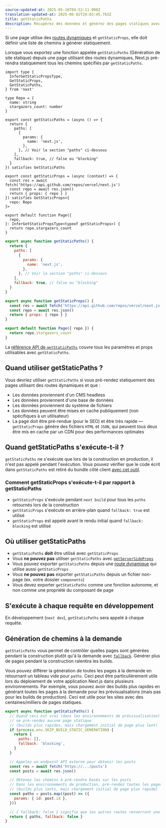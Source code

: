 ```yaml
---
source-updated-at: 2025-05-16T04:52:11.000Z
translation-updated-at: 2025-06-02T20:03:45.763Z
title: getStaticPaths
description: Récupérez des données et générez des pages statiques avec `getStaticPaths`. En savoir plus sur cette API pour la récupération de données dans Next.js.
---
```


Si une page utilise des [routes dynamiques](/docs/pages/building-your-application/routing/dynamic-routes) et `getStaticProps`, elle doit définir une liste de chemins à générer statiquement.

Lorsque vous exportez une fonction appelée `getStaticPaths` (Génération de site statique) depuis une page utilisant des routes dynamiques, Next.js pré-rendra statiquement tous les chemins spécifiés par `getStaticPaths`.

```tsx filename="pages/repo/[name].tsx" switcher
import type {
  InferGetStaticPropsType,
  GetStaticProps,
  GetStaticPaths,
} from 'next'

type Repo = {
  name: string
  stargazers_count: number
}

export const getStaticPaths = (async () => {
  return {
    paths: [
      {
        params: {
          name: 'next.js',
        },
      }, // Voir la section "paths" ci-dessous
    ],
    fallback: true, // false ou "blocking"
  }
}) satisfies GetStaticPaths

export const getStaticProps = (async (context) => {
  const res = await fetch('https://api.github.com/repos/vercel/next.js')
  const repo = await res.json()
  return { props: { repo } }
}) satisfies GetStaticProps<{
  repo: Repo
}>

export default function Page({
  repo,
}: InferGetStaticPropsType<typeof getStaticProps>) {
  return repo.stargazers_count
}
```

```jsx filename="pages/repo/[name].js" switcher
export async function getStaticPaths() {
  return {
    paths: [
      {
        params: {
          name: 'next.js',
        },
      }, // Voir la section "paths" ci-dessous
    ],
    fallback: true, // false ou "blocking"
  }
}

export async function getStaticProps() {
  const res = await fetch('https://api.github.com/repos/vercel/next.js')
  const repo = await res.json()
  return { props: { repo } }
}

export default function Page({ repo }) {
  return repo.stargazers_count
}
```

La [référence API de `getStaticPaths`](/docs/pages/api-reference/functions/get-static-paths) couvre tous les paramètres et props utilisables avec `getStaticPaths`.

## Quand utiliser getStaticPaths ?

Vous devriez utiliser `getStaticPaths` si vous pré-rendez statiquement des pages utilisant des routes dynamiques et que :

- Les données proviennent d'un CMS headless
- Les données proviennent d'une base de données
- Les données proviennent du système de fichiers
- Les données peuvent être mises en cache publiquement (non spécifiques à un utilisateur)
- La page doit être pré-rendue (pour le SEO) et être très rapide — `getStaticProps` génère des fichiers `HTML` et `JSON`, qui peuvent tous deux être mis en cache par un CDN pour des performances optimales

## Quand getStaticPaths s'exécute-t-il ?

`getStaticPaths` ne s'exécute que lors de la construction en production, il n'est pas appelé pendant l'exécution. Vous pouvez vérifier que le code écrit dans `getStaticPaths` est retiré du bundle côté client [avec cet outil](https://next-code-elimination.vercel.app/).

### Comment getStaticProps s'exécute-t-il par rapport à getStaticPaths

- `getStaticProps` s'exécute pendant `next build` pour tous les `paths` retournés lors de la construction
- `getStaticProps` s'exécute en arrière-plan quand `fallback: true` est utilisé
- `getStaticProps` est appelé avant le rendu initial quand `fallback: blocking` est utilisé

## Où utiliser getStaticPaths

- `getStaticPaths` **doit** être utilisé avec `getStaticProps`
- Vous **ne pouvez pas** utiliser `getStaticPaths` avec [`getServerSideProps`](/docs/pages/building-your-application/data-fetching/get-server-side-props)
- Vous pouvez exporter `getStaticPaths` depuis une [route dynamique](/docs/pages/building-your-application/routing/dynamic-routes) qui utilise aussi `getStaticProps`
- Vous **ne pouvez pas** exporter `getStaticPaths` depuis un fichier non-page (ex. votre dossier `components`)
- Vous devez exporter `getStaticPaths` comme une fonction autonome, et non comme une propriété du composant de page

## S'exécute à chaque requête en développement

En développement (`next dev`), `getStaticPaths` sera appelé à chaque requête.

## Génération de chemins à la demande

`getStaticPaths` vous permet de contrôler quelles pages sont générées pendant la construction plutôt qu'à la demande avec [`fallback`](/docs/pages/api-reference/functions/get-static-paths#fallback-blocking). Générer plus de pages pendant la construction ralentira les builds.

Vous pouvez différer la génération de toutes les pages à la demande en retournant un tableau vide pour `paths`. Ceci peut être particulièrement utile lors du déploiement de votre application Next.js dans plusieurs environnements. Par exemple, vous pouvez avoir des builds plus rapides en générant toutes les pages à la demande pour les prévisualisations (mais pas pour les builds de production). Ceci est utile pour les sites avec des centaines/milliers de pages statiques.

```jsx filename="pages/posts/[id].js"
export async function getStaticPaths() {
  // Quand ceci est vrai (dans les environnements de prévisualisation)
  // ne pré-rendez aucune page statique
  // (builds plus rapides, mais chargement initial de page plus lent)
  if (process.env.SKIP_BUILD_STATIC_GENERATION) {
    return {
      paths: [],
      fallback: 'blocking',
    }
  }

  // Appelez un endpoint API externe pour obtenir les posts
  const res = await fetch('https://.../posts')
  const posts = await res.json()

  // Obtenez les chemins à pré-rendre basés sur les posts
  // Dans les environnements de production, pré-rendez toutes les pages
  // (builds plus lents, mais chargement initial de page plus rapide)
  const paths = posts.map((post) => ({
    params: { id: post.id },
  }))

  // { fallback: false } signifie que les autres routes renverront une 404
  return { paths, fallback: false }
}
```